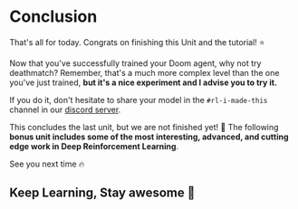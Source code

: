 # Conclusion

That's all for today. Congrats on finishing this Unit and the tutorial! ⭐️

Now that you've successfully trained your Doom agent, why not try deathmatch? Remember, that's a much more complex level than the one you've just trained, **but it's a nice experiment and I advise you to try it.**

If you do it, don't hesitate to share your model in the `#rl-i-made-this` channel in our [discord server](https://www.hf.co/join/discord).

This concludes the last unit, but we are not finished yet! 🤗 The following **bonus unit includes some of the most interesting, advanced, and cutting edge work in Deep Reinforcement Learning**.

See you next time 🔥

## Keep Learning, Stay awesome 🤗
